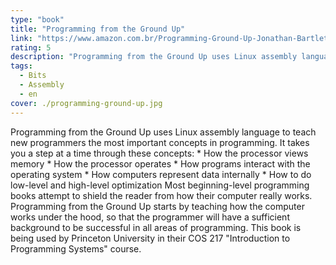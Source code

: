 ```yaml
---
type: "book"
title: "Programming from the Ground Up"
link: "https://www.amazon.com.br/Programming-Ground-Up-Jonathan-Bartlett/dp/0975283847"
rating: 5
description: "Programming from the Ground Up uses Linux assembly language to teach new programmers the most important concepts in programming. It takes you a step at a time through these concepts: * How the processor views memory * How the processor operates * How programs interact with the operating system * How computers represent data internally * How to do low-level and high-level optimization Most beginning-level programming books attempt to shield the reader from how their computer really works. Programming from the Ground Up starts by teaching how the computer works under the hood, so that the programmer will have a sufficient background to be successful in all areas of programming. This book is being used by Princeton University in their COS 217 "Introduction to Programming Systems" course."
tags:
  - Bits
  - Assembly
  - en
cover: ./programming-ground-up.jpg
---
```

Programming from the Ground Up uses Linux assembly language to teach new programmers the most important concepts in programming. It takes you a step at a time through these concepts: * How the processor views memory * How the processor operates * How programs interact with the operating system * How computers represent data internally * How to do low-level and high-level optimization Most beginning-level programming books attempt to shield the reader from how their computer really works. Programming from the Ground Up starts by teaching how the computer works under the hood, so that the programmer will have a sufficient background to be successful in all areas of programming. This book is being used by Princeton University in their COS 217 "Introduction to Programming Systems" course.